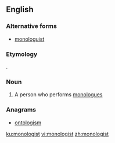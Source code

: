 ==English==
{{wp}}

===Alternative forms===
* [[monologuist]]

===Etymology===
{{suffix|monolog|ist|lang=en}}.

===Noun===
{{en-noun}}

# A person who performs [[monologue]]s

===Anagrams===
* [[ontologism#English|ontologism]]

[[ku:monologist]]
[[vi:monologist]]
[[zh:monologist]]